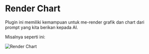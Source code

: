# Render Chart

Plugin ini memiliki kemampuan untuk me-render grafik dan chart dari prompt yang kita berikan kepada AI. 

Misalnya seperti ini:

![Render Chart](https://res.cloudinary.com/moyadev/image/upload/v1733066200/maia/renderChart_keferk.png)